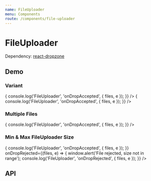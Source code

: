```yaml
---
name: FileUploader
menu: Components
route: /components/file-uploader
---
```




# FileUploader

Dependency: [react-dropzone](https://github.com/react-dropzone/react-dropzone)

## Demo

### Variant

<Playground>
  <Container
    style={{
      display: 'block',
    }}
  >
    <FileUploader
      label="Primary"
      onDropAccepted={(files, e) => {
        console.log('FileUploader', 'onDropAccepted', { files, e });
      }}
    />
    <FileUploader
      variant="secondary"
      label="Secondary"
      onDropAccepted={(files, e) => {
        console.log('FileUploader', 'onDropAccepted', { files, e });
      }}
    />
  </Container>
</Playground>

### Multiple Files

<Playground>
  <FileUploader
    isMulti
    onDropAccepted={(files, e) => {
      console.log('FileUploader', 'onDropAccepted', { files, e });
    }}
  />
</Playground>

### Min & Max FileUploader Size

<Playground>
  <FileUploader
    minSize={1}
    maxSize={100}
    onDropAccepted={(files, e) => {
      console.log('FileUploader', 'onDropAccepted', { files, e });
    }}
    onDropRejected={(files, e) => {
      window.alert('File rejected, size not in range');
      console.log('FileUploader', 'onDropRejected', { files, e });
    }}
  />
</Playground>

## API

<Props of={FileUploader} />
